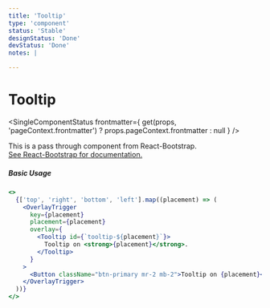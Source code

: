 ```yaml
---
title: 'Tooltip'
type: 'component'
status: 'Stable'
designStatus: 'Done'
devStatus: 'Done'
notes: |

---
```



# Tooltip

<SingleComponentStatus
  frontmatter={
    get(props, 'pageContext.frontmatter') ? props.pageContext.frontmatter : null
  }
/>

<p style={{ fontSize: '1.5em' }}>
  This is a pass through component from React-Bootstrap.<br/>
  <a href="https://react-bootstrap.github.io/components/overlays#tooltips" target="_blank" rel="noopener noreferrer">
    See React-Bootstrap for documentation.
  </a>
</p>

##### Basic Usage

```jsx live=true
<>
  {['top', 'right', 'bottom', 'left'].map((placement) => (
    <OverlayTrigger
      key={placement}
      placement={placement}
      overlay={
        <Tooltip id={`tooltip-${placement}`}>
          Tooltip on <strong>{placement}</strong>.
        </Tooltip>
      }
    >
      <Button className="btn-primary mr-2 mb-2">Tooltip on {placement}</Button>
    </OverlayTrigger>
  ))}
</>
```
